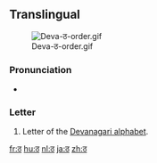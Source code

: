 {{also|ਠ|ㆆ|ㅎ}}
==Translingual==
[[File:Deva-ठ-order.gif|thumb]]

===Pronunciation===
* {{IPA|/ʈʰə/|lang=mul}}

===Letter===
{{mul-deva|ṭha}}

# Letter of the [[Devanagari alphabet]].

[[fr:ठ]]
[[hu:ठ]]
[[nl:ठ]]
[[ja:ठ]]
[[zh:ठ]]